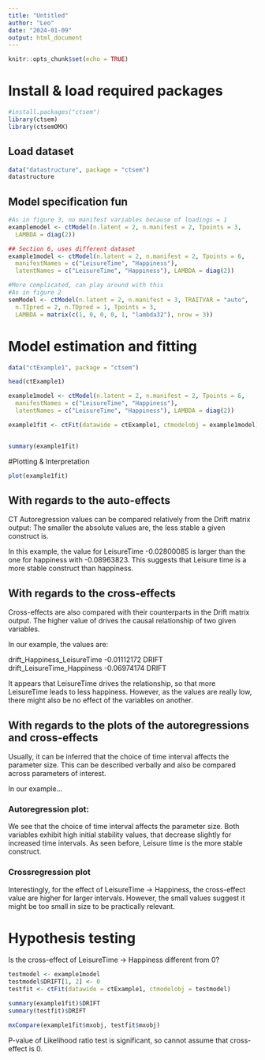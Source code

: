 ---
title: "Untitled"
author: "Leo"
date: "2024-01-09"
output: html_document
---

```{r setup, include=FALSE}
knitr::opts_chunk$set(echo = TRUE)
```

# Install & load required packages
```{r}
#install.packages("ctsem")
library(ctsem)
library(ctsemOMX)
```

## Load dataset
```{r}
data("datastructure", package = "ctsem")
datastructure
```
## Model specification fun
```{r}
#As in figure 3, no manifest variables because of loadings = 1
examplemodel <- ctModel(n.latent = 2, n.manifest = 2, Tpoints = 3, 
  LAMBDA = diag(2))

## Section 6, uses different dataset
example1model <- ctModel(n.latent = 2, n.manifest = 2, Tpoints = 6, 
  manifestNames = c("LeisureTime", "Happiness"), 
  latentNames = c("LeisureTime", "Happiness"), LAMBDA = diag(2))

#More complicated, can play around with this
#As in figure 2
semModel <- ctModel(n.latent = 2, n.manifest = 3, TRAITVAR = "auto",
  n.TIpred = 2, n.TDpred = 1, Tpoints = 3,
  LAMBDA = matrix(c(1, 0, 0, 0, 1, "lambda32"), nrow = 3))

```

# Model estimation and fitting
```{r}
data("ctExample1", package = "ctsem")

head(ctExample1)

example1model <- ctModel(n.latent = 2, n.manifest = 2, Tpoints = 6, 
  manifestNames = c("LeisureTime", "Happiness"), 
  latentNames = c("LeisureTime", "Happiness"), LAMBDA = diag(2))

example1fit <- ctFit(datawide = ctExample1, ctmodelobj = example1model)


summary(example1fit)
```

#Plotting & Interpretation
```{r}
plot(example1fit)
```

## With regards to the auto-effects

CT Autoregression values can be compared relatively from the Drift matrix output:
The smaller the absolute values are, the less stable a given construct is.

In this example, the value for LeisureTime -0.02800085 is larger than the one for happiness with -0.08963823. 
This suggests that Leisure time is a more stable construct than happiness.

## With regards to the cross-effects

Cross-effects are also compared with their counterparts in the Drift matrix output. The higher value of drives the causal relationship of two given variables.

In our example, the values are:

drift_Happiness_LeisureTime	-0.01112172	DRIFT	
drift_LeisureTime_Happiness	-0.06974174	DRIFT

It appears that LeisureTime drives the relationship, so that more LeisureTime leads to less happiness. However, as the values are really low, there might also be no effect of the variables on another.

## With regards to the plots of the autoregressions and cross-effects

Usually, it can be inferred that the choice of time interval affects the parameter size. This can be described verbally and also be compared across parameters of interest.

In our example... 

### Autoregression plot:
We see that the choice of time interval affects the parameter size.
Both variables exhibit high initial stability values, that decrease slightly for increased time intervals. As seen before, Leisure time is the more stable construct.

### Crossregression plot
Interestingly, for the effect of LeisureTime ->  Happiness, the cross-effect value are higher for larger intervals. However, the small values suggest it might be too small in size to be practically relevant.



# Hypothesis testing
Is the cross-effect of LeisureTime -> Happiness different from 0?
```{r}

testmodel <- example1model
testmodel$DRIFT[1, 2] <- 0
testfit <- ctFit(datawide = ctExample1, ctmodelobj = testmodel)

summary(example1fit)$DRIFT
summary(testfit)$DRIFT

mxCompare(example1fit$mxobj, testfit$mxobj)

```
P-value of Likelihood ratio test is significant, so cannot assume that cross-effect is 0.